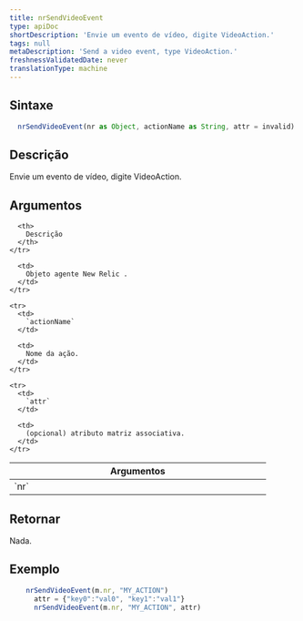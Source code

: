 ```yaml
---
title: nrSendVideoEvent
type: apiDoc
shortDescription: 'Envie um evento de vídeo, digite VideoAction.'
tags: null
metaDescription: 'Send a video event, type VideoAction.'
freshnessValidatedDate: never
translationType: machine
---
```


## Sintaxe

```js
  nrSendVideoEvent(nr as Object, actionName as String, attr = invalid) as Void
```

## Descrição

Envie um evento de vídeo, digite VideoAction.

## Argumentos

<table>
  <thead>
    <tr>
      <th width="25%">
        Argumentos
      </th>

      <th>
        Descrição
      </th>
    </tr>
  </thead>

  <tbody>
    <tr>
      <td>
        `nr`
      </td>

      <td>
        Objeto agente New Relic .
      </td>
    </tr>

    <tr>
      <td>
        `actionName`
      </td>

      <td>
        Nome da ação.
      </td>
    </tr>

    <tr>
      <td>
        `attr`
      </td>

      <td>
        (opcional) atributo matriz associativa.
      </td>
    </tr>
  </tbody>
</table>

## Retornar

Nada.

## Exemplo

```js
  	nrSendVideoEvent(m.nr, "MY_ACTION")
	  attr = {"key0":"val0", "key1":"val1"}
	  nrSendVideoEvent(m.nr, "MY_ACTION", attr)
```